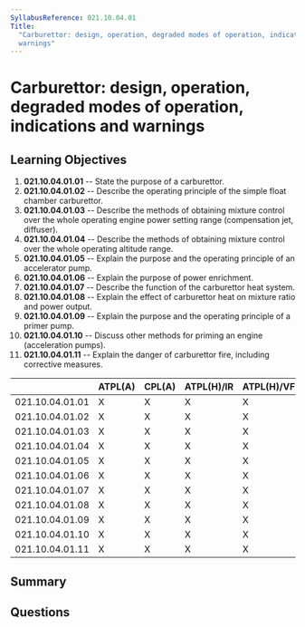 ```yaml
---
SyllabusReference: 021.10.04.01
Title:
  "Carburettor: design, operation, degraded modes of operation, indications and
  warnings"
---
```


# Carburettor: design, operation, degraded modes of operation, indications and warnings

## Learning Objectives

1.  **021.10.04.01.01** -- State the purpose of a carburettor.
2.  **021.10.04.01.02** -- Describe the operating principle of the simple float
    chamber carburettor.
3.  **021.10.04.01.03** -- Describe the methods of obtaining mixture control over
    the whole operating engine power setting range (compensation jet, diffuser).
4.  **021.10.04.01.04** -- Describe the methods of obtaining mixture control over
    the whole operating altitude range.
5.  **021.10.04.01.05** -- Explain the purpose and the operating principle of an
    accelerator pump.
6.  **021.10.04.01.06** -- Explain the purpose of power enrichment.
7.  **021.10.04.01.07** -- Describe the function of the carburettor heat system.
8.  **021.10.04.01.08** -- Explain the effect of carburettor heat on mixture
    ratio and power output.
9.  **021.10.04.01.09** -- Explain the purpose and the operating principle of a
    primer pump.
10. **021.10.04.01.10** -- Discuss other methods for priming an engine
    (acceleration pumps).
11. **021.10.04.01.11** -- Explain the danger of carburettor fire, including
    corrective measures.

|                 | ATPL(A) | CPL(A) | ATPL(H)/IR | ATPL(H)/VFR | CPL(H) | IR | CBIR(A) |
| --------------- | ------- | ------ | ---------- | ----------- | ------ | -- | ------- |
| 021.10.04.01.01 | X       | X      | X          | X           | X      |    |         |
| 021.10.04.01.02 | X       | X      | X          | X           | X      |    |         |
| 021.10.04.01.03 | X       | X      | X          | X           | X      |    |         |
| 021.10.04.01.04 | X       | X      | X          | X           | X      |    |         |
| 021.10.04.01.05 | X       | X      | X          | X           | X      |    |         |
| 021.10.04.01.06 | X       | X      | X          | X           | X      |    |         |
| 021.10.04.01.07 | X       | X      | X          | X           | X      |    |         |
| 021.10.04.01.08 | X       | X      | X          | X           | X      |    |         |
| 021.10.04.01.09 | X       | X      | X          | X           | X      |    |         |
| 021.10.04.01.10 | X       | X      | X          | X           | X      |    |         |
| 021.10.04.01.11 | X       | X      | X          | X           | X      |    |         |

## Summary

## Questions
